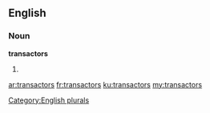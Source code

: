 ==English==

===Noun===
'''transactors'''

# {{plural of|transactor}}

[[Category:English plurals]]

[[ar:transactors]]
[[fr:transactors]]
[[ku:transactors]]
[[my:transactors]]